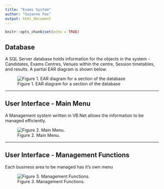 ```yaml
---
title: "Exams System"
author: "Suzanne Fox"
output: html_document
---
```


```r
knitr::opts_chunk$set(echo = TRUE)
```
## Database
A SQL Server database holds information for the objects in the system - Candidates, Exams Centres, Venues within the centre, Session timetables, and results. A partial EAR diagram is shown below. 

![Figure 1. EAR diagram for a section of the database](Exams-EAR.jpg)

<hr size="15">

## User Interface - Main Menu
A Management system written in VB.Net allows the information to be managed efficiently.
 
![Figure 2. Main Menu.](Exams-FrontScreen.jpg)

<hr size="15">

## User Interface - Management Functions
Each business area to be managed has it's own menu

 
![Figure 3. Management Functions.](Exams-Functions.jpg)